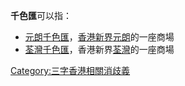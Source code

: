 '''千色匯'''可以指：
*[[元朗千色匯|元朗千色匯]]，[[香港|香港]][[新界|新界]][[元朗|元朗]]的一座商場
*[[荃灣千色匯|荃灣千色匯]]，香港新界[[荃灣|荃灣]]的一座商場

{{消歧義}}
[[Category:三字香港相關消歧義|Category:三字香港相關消歧義]]